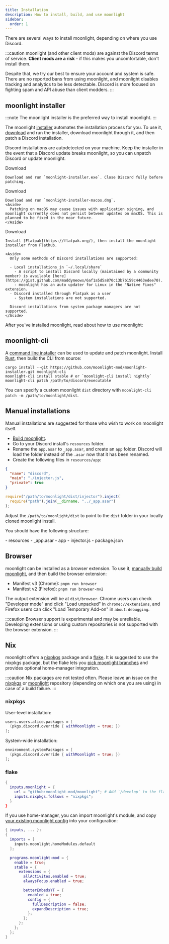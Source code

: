 ```yaml
---
title: Installation
description: How to install, build, and use moonlight
sidebar:
  order: 1
---
```


There are several ways to install moonlight, depending on where you use Discord.

:::caution
moonlight (and other client mods) are against the Discord terms of service. **Client mods are a risk** - if this makes you uncomfortable, don't install them.

Despite that, we try our best to ensure your account and system is safe. There are no reported bans from using moonlight, and moonlight disables tracking and analytics to be less detectable. Discord is more focused on fighting spam and API abuse than client modders.
:::

## moonlight installer

:::note
The moonlight installer is the preferred way to install moonlight.
:::

The moonlight [installer](https://github.com/moonlight-mod/moonlight-installer) automates the installation process for you. To use it, [download](https://github.com/moonlight-mod/moonlight-installer/releases/latest) and run the installer, download moonlight through it, and then patch a Discord installation.

Discord installations are autodetected on your machine. Keep the installer in the event that a Discord update breaks moonlight, so you can unpatch Discord or update moonlight.

<Tabs>
  <TabItem label="Windows">
    <LinkButton href="https://github.com/moonlight-mod/moonlight-installer/releases/latest/download/moonlight-installer.exe" icon="seti:windows">Download</LinkButton>

    Download and run `moonlight-installer.exe`. Close Discord fully before patching.
  </TabItem>

  <TabItem label="macOS">
    <LinkButton href="https://github.com/moonlight-mod/moonlight-installer/releases/latest/download/moonlight-installer-macos.dmg" icon="apple">Download</LinkButton>

    Download and run `moonlight-installer-macos.dmg`.
    <Aside>
      Patching on macOS may cause issues with application signing, and moonlight currently does not persist between updates on macOS. This is planned to be fixed in the near future.
    </Aside>
  </TabItem>

  <TabItem label="Linux">
    <LinkButton href="https://flathub.org/apps/io.github.moonlight_mod.moonlight-installer" icon="linux">Download</LinkButton>

    Install [Flatpak](https://flatpak.org/), then install the moonlight installer from Flathub.

    <Aside>
      Only some methods of Discord installations are supported:

      - Local installations in `~/.local/share`
        - A script to install Discord locally (maintained by a community member) is available [here](https://gist.github.com/maddymeows/6af1a5d5a870c13b7b159c4463edee70).
        - moonlight has an auto updater for Linux in the "Native Fixes" extension.
      - Discord installed through Flatpak as a user
        - System installations are not supported.

      Discord installations from system package managers are not supported.
    </Aside>
  </TabItem>
</Tabs>

After you've installed moonlight, read about how to use moonlight:

<LinkCard title="Getting started" href="/using/getting-started" description="How to use moonlight" />
<LinkCard title="Recovering from crashes" href="/using/crash-recovery" description="How to fix your client if it crashes on startup" />
<LinkCard title="Communication channels" href="/using/communications" description="Where to get help, and where to find announcements" />

## moonlight-cli

A [command line installer](https://github.com/moonlight-mod/moonlight-installer/tree/main/crates/moonlight-cli) can be used to update and patch moonlight. Install [Rust](https://www.rust-lang.org/), then build the CLI from source:

```shell
cargo install --git https://github.com/moonlight-mod/moonlight-installer.git moonlight-cli
moonlight-cli install stable # or `moonlight-cli install nightly`
moonlight-cli patch /path/to/discord/executable
```

You can specify a custom moonlight `dist` directory with `moonlight-cli patch -m /path/to/moonlight/dist`.

## Manual installations

Manual installations are suggested for those who wish to work on moonlight itself.

- [Build moonlight](/dev/setup).
- Go to your Discord install's `resources` folder.
- Rename the `app.asar` to `_app.asar`, and create an `app` folder. Discord will load the folder instead of the `.asar` now that it has been renamed.
- Create the following files in `resources/app`:

```json title="package.json"
{
  "name": "discord",
  "main": "./injector.js",
  "private": true
}
```

```js title="injector.js"
require("/path/to/moonlight/dist/injector").inject(
  require("path").join(__dirname, "../_app.asar")
);
```

Adjust the `/path/to/moonlight/dist` to point to the `dist` folder in your locally cloned moonlight install.

You should have the following structure:

<FileTree>
- resources
  - _app.asar
  - app
    - injector.js
    - package.json
</FileTree>

## Browser

moonlight can be installed as a browser extension. To use it, [manually build moonlight](/dev/setup), and then build the browser extension:

- Manifest v3 (Chrome): `pnpm run browser`
- Manifest v2 (Firefox): `pnpm run browser-mv2`

The output extension will be at `dist/browser`. Chrome users can check "Developer mode" and click "Load unpacked" in `chrome://extensions`, and Firefox users can click "Load Temporary Add-on" in `about:debugging`.

:::caution
Browser support is experimental and may be unreliable. Developing extensions or using custom repositories is not supported with the browser extension.
:::

## Nix

moonlight offers a [nixpkgs](https://search.nixos.org/packages?show=moonlight) package and a [flake](https://github.com/moonlight-mod/moonlight/blob/main/flake.nix). It is suggested to use the nixpkgs package, but the flake lets you [pick moonlight branches](/using/getting-started#moonlight-branches) and provides optional home-manager integration.

:::caution
Nix packages are not tested often. Please leave an issue on the [nixpkgs](https://github.com/nixos/nixpkgs/issues) or [moonlight](https://github.com/moonlight-mod/moonlight/issues) repository (depending on which one you are using) in case of a build failure.
:::

### nixpkgs

User-level installation:

```nix title="configuration.nix"
users.users.alice.packages = [
  (pkgs.discord.override { withMoonlight = true; })
];
```

System-wide installation:

```nix title="configuration.nix"
environment.systemPackages = [
  (pkgs.discord.override { withMoonlight = true; })
];
```

### flake

```nix title="flake.nix"
{
  inputs.moonlight = {
    url = "github:moonlight-mod/moonlight"; # Add `/develop` to the flake URL to use nightly.
    inputs.nixpkgs.follows = "nixpkgs";
  }
}
```

If you use home-manager, you can import moonlight's module, and copy [your existing moonlight config](/using/getting-started#editing-moonlights-config) into your configuration:

```nix title="home.nix"
{ inputs, ... }:
{
  imports = [
    inputs.moonlight.homeModules.default
  ];

  programs.moonlight-mod = {
    enable = true;
    stable = {
      extensions = {
        allActivites.enabled = true;
        alwaysFocus.enabled = true;

        betterEmbedsYT = {
          enabled = true;
          config = {
            fullDescription = false;
            expandDescription = true;
          };
        };
      };
    };
  };
}
```
